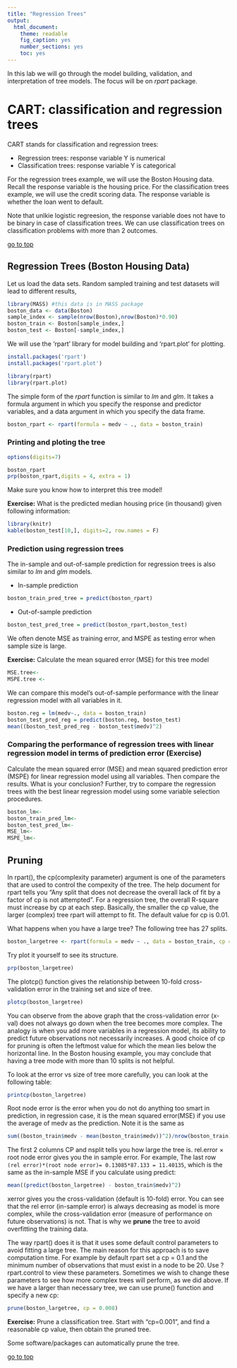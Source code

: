 ```yaml
---
title: "Regression Trees"
output: 
  html_document: 
    theme: readable
    fig_caption: yes
    number_sections: yes
    toc: yes
---
```


In this lab we will go through the model building, validation, and interpretation of tree models. The focus will be on *rpart* package.

# CART: classification and regression trees

CART stands for classification and regression trees:

* Regression trees: response variable Y is numerical
* Classification trees: response variable Y is categorical

For the regression trees example, we will use the Boston Housing data. Recall the response variable is the housing price. For the classification trees example, we will use the credit scoring data. The response variable is whether the loan went to default.

Note that unlkie logistic regreesion, the response variable does not have to be binary in case of classification trees. We can use classification trees on classification problems with more than 2 outcomes.

[go to top](#header)

## Regression Trees (Boston Housing Data)

Let us load the data sets. Random sampled training and test datasets will lead to different results,

```r
library(MASS) #this data is in MASS package
boston_data <- data(Boston)
sample_index <- sample(nrow(Boston),nrow(Boston)*0.90)
boston_train <- Boston[sample_index,]
boston_test <- Boston[-sample_index,]
```

We will use the 'rpart' library for model building and 'rpart.plot' for plotting.
```r
install.packages('rpart')
install.packages('rpart.plot') 
```

```r
library(rpart)
library(rpart.plot)
```

The simple form of the *rpart* function is similar to *lm* and *glm*. It takes a formula argument in which you specify the response and predictor variables, and a data argument in which you specify the data frame.

```r
boston_rpart <- rpart(formula = medv ~ ., data = boston_train)
```

### Printing and ploting the tree
```r
options(digits=7)
```

```r
boston_rpart
prp(boston_rpart,digits = 4, extra = 1)
```

Make sure you know how to interpret this tree model!

**Exercise:** What is the predicted median housing price (in thousand) given following information:
```r
library(knitr)
kable(boston_test[10,], digits=2, row.names = F)
```

### Prediction using regression trees

The in-sample and out-of-sample prediction for regression trees is also similar to *lm* and *glm* models.

- In-sample prediction
```r
boston_train_pred_tree = predict(boston_rpart)
```

- Out-of-sample prediction
```r
boston_test_pred_tree = predict(boston_rpart,boston_test)
```

We often denote MSE as training error, and MSPE as testing error when sample size is large. 

**Exercise:** Calculate the mean squared error (MSE) for this tree model

```r
MSE.tree<- 
MSPE.tree <- 
```

<!-- The mean squred error loss for this tree model is -->
<!-- ```{r} -->
<!-- MSE.tree <- mean((boston_train_pred_tree - boston_train$medv)^2) -->
<!-- MSPE.tree <- mean((boston_test_pred_tree - boston_test$medv)^2) -->
<!-- ``` -->

We can compare this model's out-of-sample performance with the linear regression model with all variables in it.

```r
boston.reg = lm(medv~., data = boston_train)
boston_test_pred_reg = predict(boston.reg, boston_test)
mean((boston_test_pred_reg - boston_test$medv)^2)
```

### Comparing the performance of regression trees with linear regression model in terms of prediction error (Exercise)

Calculate the mean squared error (MSE) and mean squared prediction error (MSPE) for linear regression model using all variables. Then compare the results. What is your conclusion? Further, try to compare the regression trees with the best linear regression model using some variable selection procedures.

```r
boston_lm<- 
boston_train_pred_lm<- 
boston_test_pred_lm<- 
MSE_lm<- 
MSPE_lm<-
```


## Pruning

In rpart(), the cp(complexity parameter) argument is one of the parameters that are used to control the compexity of the tree. The help document for rpart tells you "Any split that does not decrease the overall lack of fit by a factor of cp is not attempted". For a regression tree, the overall R-square must increase by cp at each step. Basically, the smaller the cp value, the larger (complex) tree rpart will attempt to fit.  The default value for cp is 0.01.

What happens when you have a large tree? The following tree has 27 splits.  

```r
boston_largetree <- rpart(formula = medv ~ ., data = boston_train, cp = 0.001)
```

Try plot it yourself to see its structure.
```r
prp(boston_largetree)
```

The plotcp() function gives the relationship between 10-fold cross-validation error in the training set and size of tree.
```r
plotcp(boston_largetree)
```

You can observe from the above graph that the cross-validation error (x-val) does not always go down when the tree becomes more complex. The analogy is when you add more variables in a regression model, its ability to predict future observations not necessarily increases. A good choice of cp for pruning is often the leftmost value for which the mean lies below the horizontal line. In the Boston housing example, you may conclude that having a tree mode with more than 10 splits is not helpful.

To look at the error vs size of tree more carefully, you can look at the following table:
```r
printcp(boston_largetree)
```

Root node error is the error when you do not do anything too smart in prediction, in regression case, it is the mean squared error(MSE) if you use the average of medv as the prediction. Note it is the same as
```r
sum((boston_train$medv - mean(boston_train$medv))^2)/nrow(boston_train)
```
The first 2 columns CP and nsplit tells you how large the tree is. rel.error $\times$ root node error gives you the in sample error. For example, The last row `(rel error)*(root node error)= 0.13085*87.133 = 11.40135`, which is the same as the in-sample MSE if you calculate using predict:

```r
mean((predict(boston_largetree) - boston_train$medv)^2)
```
xerror gives you the cross-validation (default is 10-fold) error. You can see that the rel error (in-sample error) is always decreasing as model is more complex, while the cross-validation error (measure of performance on future observations) is not. That is why we **prune** the tree to avoid overfitting the training data.

The way rpart() does it is that it uses some default control parameters to avoid fitting a large tree. The main reason for this approach is to save computation time. For example by default rpart set a cp = 0.1 and the minimum number of observations that must exist in a node to be 20. Use ?rpart.control to view these parameters. Sometimes we wish to change these parameters to see how more complex trees will perform, as we did above. If we have a larger than necessary tree, we can use prune() function and specify a new cp:
```r
prune(boston_largetree, cp = 0.008)
```

**Exercise:** Prune a classification tree. Start with "cp=0.001", and find a reasonable cp value, then obtain the pruned tree.

Some software/packages can automatically prune the tree.

[go to top](#header)

